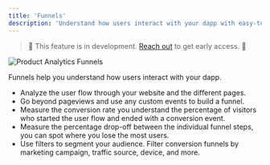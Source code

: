 ```yaml
---
title: 'Funnels'
description: 'Understand how users interact with your dapp with easy-to-use funnel analytics.'
---
```


> 🚧 This feature is in development. <a href="cal.com/demo/30min">Reach out</a> to get early access. 🚧

<Frame caption="Create a funnel by adding steps to your dapp and measuring the conversion rate at each step.">
	<img src="/images/dapp-analytics-funnels.png" alt="Product Analytics Funnels" />
</Frame>


Funnels help you understand how users interact with your dapp.

- Analyze the user flow through your website and the different pages.
- Go beyond pageviews and use any custom events to build a funnel.
- Measure the conversion rate you understand the percentage of visitors who started the user flow and ended with a conversion event.
- Measure the percentage drop-off between the individual funnel steps, you can spot where you lose the most users.
- Use filters to segment your audience. Filter conversion funnels by marketing campaign, traffic source, device, and more.
 